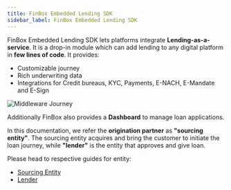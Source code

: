 ```yaml
---
title: FinBox Embedded Lending SDK
sidebar_label: FinBox Embedded Lending SDK
---
```



FinBox Embedded Lending SDK lets platforms integrate **Lending-as-a-service**. It is a drop-in module which can add lending to any digital platform in **few lines of code**. It provides:
- Customizable journey
- Rich underwriting data
- Integrations for Credit bureaus, KYC, Payments, E-NACH, E-Mandate and E-Sign

<img src="/src/public/middleware_journey.png" alt="Middleware Journey" />

Additionally FinBox also provides a **Dashboard** to manage loan applications.

In this documentation, we refer the **origination partner** as **"sourcing entity"**. The sourcing entity acquires and bring the customer to initiate the loan journey, while **"lender"** is the entity that approves and give loan.

Please head to respective guides for entity:
- [Sourcing Entity](/middleware/sourcing-entity.html)
- [Lender](/middleware/lender.html)

